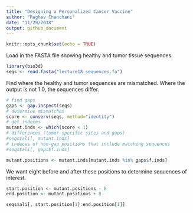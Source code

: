 ```yaml
---
title: "Designing a Personalized Cancer Vaccine"
author: "Raghav Chanchani"
date: "11/29/2018"
output: github_document
---
```


```r
knitr::opts_chunk$set(echo = TRUE)
```

Load in the FASTA file showing healthy and tumor tissue sequences.
```r
library(bio3d)
seqs <- read.fasta("lecture18_sequences.fa")
```
Find where the healthy and tumor sequences are mismatched. Where the output is not 1.0, the sequences differ.
```r
# find gaps
gaps <- gap.inspect(seqs)
# determine mismatches
score <- conserv(seqs, method="identity")
# get indexes
mutant.inds <- which(score < 1)
# differences (tumor-specific sites and gaps)
#seqs$ali[, mutant.inds]
# indeces of non-gap positions that include matching sequences
#seqs$ali[, gaps$f.inds]
```

```r
mutant.positions <- mutant.inds[mutant.inds %in% gaps$f.inds]
```

We want eight before and after these positions to determine sequences of interest.
```r
start.position <- mutant.positions - 8
end.position <- mutant.positions + 8
```
```r
seqs$ali[, start.position[1]:end.position[1]]
```